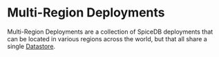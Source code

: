 # Multi-Region Deployments

Multi-Region Deployments are a collection of SpiceDB deployments that can be located in various regions across the world, but that all share a single [Datastore].

[Datastore]: ../../spicedb/concepts/datastores
